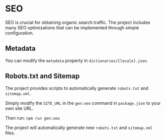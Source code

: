 # SEO

SEO is crucial for obtaining organic search traffic. The project includes many SEO optimizations that can be implemented through simple configuration.

## Metadata
You can modify the `metadata` property in `dictionaries/[locale].json`.

## Robots.txt and Sitemap
The project provides scripts to automatically generate `robots.txt` and `sitemap.xml`.

Simply modify the `SITE_URL` in the `gen:seo` command in `package.json` to your own site URL.

Then run:
```npm run gen:seo```

The project will automatically generate new `robots.txt` and `sitemap.xml` files.